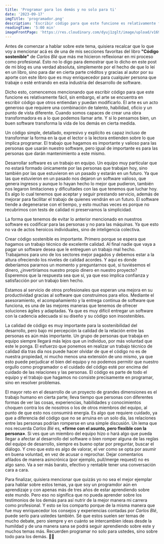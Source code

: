 ```yaml
---
title: 'Programar para los demás y no solo para ti'
date: '2023-09-17'
imgTitle: 'programador.png'
description: 'Escribir código para que este funcione es relativamente fácil, sin embargo, el arte se encuentra en escribir código que otros entiendan y puedan modificarlo.🫂'
readingTime: '5:00 min'
imageFrontPage: 'https://res.cloudinary.com/dyuj1zglt/image/upload/v1694909300/publicaciones%20del%20blog/vrphiwzk6bzoxd3ylh3q.png'
---
```


Antes de comenzar a hablar sobre este tema, quisiera recalcar que lo que voy a mencionar acá es de una de mis secciones favoritas del libro **"Código sostenible"** de
*Carlos Blé* que más me hicieron reflexionar en mi proceso como profesional. Esto no lo digo para demostrar que lo dicho en este post de mi 
blog es una verdad absoluta, simplemente por el hecho de que lo leí en un libro, sino para dar en cierta parte créditos y gracias al autor por su aporte con 
este libro que es muy enriquecedor para cualquier persona que trabaje o esté entrando en esta industria del desarrollo de software.

Dicho esto, comencemos mencionando que escribir código para que este funcione es relativamente fácil, sin embargo, el arte se encuentra en escribir código que 
otros entiendan y puedan modificarlo. El arte es un acto generoso que requiere una combinación de talento, habilidad, oficio y un punto de vista diferente. 
Cuando somos capaces de crear una obra transformadora es a lo que podemos llamar arte. Y si lo pensamos bien, un buen software transforma la vida de los demás 
en cierta medida.

Un código simple, detallado, expresivo y explícito es capaz incluso de transformar la forma en la que el lector o la lectora entienden sobre lo que implica 
programar. El trabajo que hagamos es importante y valioso para las personas que usarán nuestro software, pero igual de importante es para las personas que darán
mantenimiento a este mismo.

Desarrollar software es un trabajo en equipo. Un equipo muy particular que no estará formado únicamente por las personas que trabajan hoy, sino también por las 
que estuvieron en un pasado y estarán en un futuro. Ya que las que estuvieron en un pasado nos dejaron un software valioso, que genera ingresos y aunque lo 
hayan hecho lo mejor que pudieron, también nos legaron limitaciones y dificultades con las que tenemos que luchar hoy. Es algo lo cual tenemos que aceptar y 
seguir prestando servicio, además de mejorar para facilitar el trabajo de quienes vendrán en un futuro. El software tiende a degenerarse con el tiempo, y esto 
muchas veces es porque no recubrimos con tests de calidad ni preservamos la simplicidad.

La forma que tenemos de evitar lo anterior mencionado en nuestros software es codificar para las personas y no para las máquinas. Ya que esto no va de actos 
heroicos individuales, sino de inteligencia colectiva.

Crear código sostenible es importante. Primero porque se espera que hagamos un trabajo técnico de excelente calidad. Al final nadie que vaya a pagar un 
software desea que le entreguen un trabajo mal hecho. Trabajamos para uno de los sectores mejor pagados y debemos estar a la altura ofreciendo los niveles de 
calidad acordes. Y aquí es donde deberíamos pararnos un momento y preguntarnos qué, si tuviésemos el dinero, ¿invertiríamos nuestro propio dinero en nuestro proyecto? 
Esperemos que la respuesta sea que sí, ya que eso implica confianza y satisfacción por un trabajo bien hecho.

Estamos al servicio de otros profesionales que esperan una mejora en su productividad gracias al software que construimos para ellos. Mediante el asesoramiento,
el acompañamiento y la entrega continua de software que funciona, es una de las mejores maneras que tenemos de ofrecer soluciones ágiles y adaptadas. Ya que es
muy difícil entregar un software con la cadencia adecuada si su diseño y su código son insostenibles.

La calidad de código es muy importante para la sostenibilidad del desarrollo, pero bajo mi percepción la calidad de la relación entre las personas es aún más 
importante. Un grupo de personas que trabaja en equipo siempre llegará más lejos que un individuo, por más voluntad que este le ponga. El esfuerzo que ponemos 
en realizar un trabajo técnico de calidad día tras día nos puede hacer olvidar de que el código no es de nuestra propiedad, ni mucho menos una extensión de uno 
mismo, ya que esto puede perjudicar el bien del equipo y no podemos permitir que nuestro orgullo como programador o el cuidado del código esté por encima del 
cuidado de las relaciones y las personas. El código es parte de todo el equipo y el trabajo que hagamos no consiste precisamente en programar, sino en resolver 
problemas.

El mayor reto en el desarrollo de un proyecto de grandes dimensiones es el trabajo humano en cierta parte; lleva tiempo que personas con diferentes formas de 
ver las cosas, experiencias, habilidades y conocimientos choquen contra los de nosotros o los de otros miembros del equipo, al punto de que esto nos consumirá 
energía. Es algo que requiere cuidado, ya que a diferencia del código que no se arruina en un solo día, las relaciones entre las personas podrían romperse en 
una simple discusión. Un lema que nos recuerda *Carlos Blé* es, **«firme con el asunto, pero flexible con la persona»**. Si ves que un miembro del equipo hizo o hará 
algo que pueda llegar a afectar al desarrollo del software o bien romper alguna de las reglas del equipo de desarrollo, siempre es bueno optar por preguntar, 
buscar el diálogo. Y creo que esto es algo de valorar, el ver como se opta por asumir en buena voluntad, en vez de acusar o reprochar. Dejar comentarios 
afilados de manera asincrónica (por ejemplo, pull/merge request) no es algo sano. Va a ser más barato, efectivo y rentable tener una conversación cara a cara.

Para finalizar, quisiera mencionar que quizás yo no sea el mejor ejemplar para hablar sobre estos temas, ya que soy un programdor aún en aprendizaje y con apenas 
más de tres años de estar aprendiendo sobre este mundo. Pero eso no significa que no pueda aprender sobre los testimonios de los demás para así nutrir de la 
mejor manera mi carrera como profesional. Y esto se los comparto porque de la misma manera que fue muy enriquecedor los consejos y experiencias contadas por 
*Carlos Blé*, puede serlo para ustedes también. Sé que estos suelen ser temas de mucho debate, pero siempre y en cuánto se intercambien ideas desde la humildad 
y de una manera sana se podrá seguir aprendiendo sobre este y muchos temas más. Recuerden programar no solo para ustedes, sino sobre todo para los demás. 👨‍💻